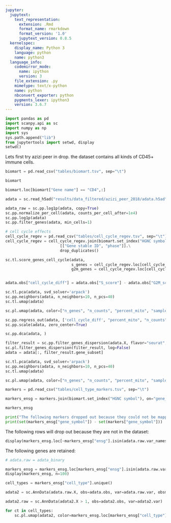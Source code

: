 ```yaml
---
jupyter:
  jupytext:
    text_representation:
      extension: .Rmd
      format_name: rmarkdown
      format_version: '1.0'
      jupytext_version: 0.8.5
  kernelspec:
    display_name: Python 3
    language: python
    name: python3
  language_info:
    codemirror_mode:
      name: ipython
      version: 3
    file_extension: .py
    mimetype: text/x-python
    name: python
    nbconvert_exporter: python
    pygments_lexer: ipython3
    version: 3.6.7
---
```


```python
import pandas as pd
import scanpy.api as sc
import numpy as np
import sys
sys.path.append("lib")
from jupytertools import setwd, display
setwd()
```

Lets first try azizi peer in drop. 
the dataset contains all kinds of CD45+ immune cells. 

```python
biomart = pd.read_csv("tables/biomart.tsv", sep="\t")
```

```python
biomart
```

```python
biomart.loc[biomart["Gene name"] == "CD4",:]
```

```python
adata = sc.read_h5ad("results/data_filtered/azizi_peer_2018/adata.h5ad")
```

```python
adata_raw = sc.pp.log1p(adata, copy=True)
sc.pp.normalize_per_cell(adata, counts_per_cell_after=1e4)
sc.pp.log1p(adata)
sc.pp.filter_genes(adata, min_cells=1)
```

```python
# cell cycle effects
cell_cycle_regev = pd.read_csv("tables/cell_cycle_regev.tsv", sep="\t")
cell_cycle_regev = cell_cycle_regev.join(biomart.set_index("HGNC symbol"), on=["hgnc_symbol"], how="inner")\
                        [["Gene stable ID", "phase"]].\
                        drop_duplicates()

sc.tl.score_genes_cell_cycle(adata,
                             s_genes = cell_cycle_regev.loc[cell_cycle_regev["phase"] == "S","Gene stable ID"].values,
                             g2m_genes = cell_cycle_regev.loc[cell_cycle_regev["phase"] == "M","Gene stable ID"].values)


adata.obs["cell_cycle_diff"] = adata.obs["S_score"] - adata.obs["G2M_score"]

```

```python
sc.tl.pca(adata, svd_solver='arpack')
sc.pp.neighbors(adata, n_neighbors=10, n_pcs=40)
sc.tl.umap(adata)
```

```python
sc.pl.umap(adata, color=["n_genes", "n_counts", "percent_mito", "sample", "patient", "origin"], ncols=2)
```

```python
sc.pp.regress_out(adata, ['cell_cycle_diff', "percent_mito", "n_counts", "n_genes"])
sc.pp.scale(adata, zero_center=True)
```

```python
sc.pp.dca(adata, )
```

```python
filter_result = sc.pp.filter_genes_dispersion(adata.X, flavor="seurat", min_mean=0.0125, max_mean=3, min_disp=0.5)
sc.pl.filter_genes_dispersion(filter_result, log=False)
adata = adata[:, filter_result.gene_subset]
```

```python
sc.tl.pca(adata, svd_solver='arpack')
sc.pp.neighbors(adata, n_neighbors=10, n_pcs=40)
sc.tl.umap(adata)
```

```python
sc.pl.umap(adata, color=["n_genes", "n_counts", "percent_mito", "sample", "patient", "origin"], ncols=2)
```

```python
markers = pd.read_csv("tables/cell_type_markers.tsv", sep="\t")
```

```python
markers_ensg = markers.join(biomart.set_index("HGNC symbol"), on="gene_symbol").rename(columns={"Gene stable ID": "ensg"})
```

```python
markers_ensg
```

```python
print("The following markers dropped out because they could not be mapped to an ENSG symbol: ")
print(set(markers_ensg["gene_symbol"]) - set(markers["gene_symbol"]))
```

The following rows will drop out because they are not in the dataset:

```python
display(markers_ensg.loc[~markers_ensg["ensg"].isin(adata.raw.var_names), :], n=50)
```

The following genes are retained: 

```python
# adata.raw = adata_binary
```

```python
markers_ensg = markers_ensg.loc[markers_ensg["ensg"].isin(adata.raw.var_names), :]
display(markers_ensg, n=100)
```

```python
cell_types = markers_ensg["cell_type"].unique()
```

```python
adata2 = sc.AnnData(adata.raw.X, obs=adata.obs, var=adata.raw.var, obsm=adata.obsm)
```

```python
adata2.raw = sc.AnnData(adata2.X > 1, obs=adata2.obs, var=adata2.var)
```

```python
for ct in cell_types:
    sc.pl.umap(adata2, color=markers_ensg.loc[markers_ensg["cell_type"] == ct, "ensg"].unique(), title=ct)
```

```python

```

```python

```
